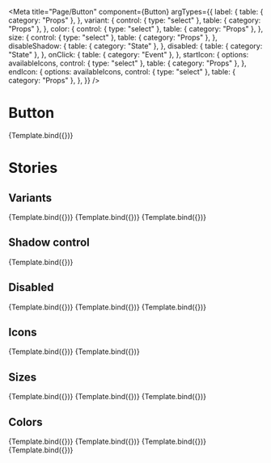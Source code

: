 
<Meta
  title="Page/Button"
  component={Button}
  argTypes={{
    label: {
      table: { category: "Props" },
    },
    variant: {
      control: { type: "select" },
      table: { category: "Props" },
    },
    color: {
      control: { type: "select" },
      table: { category: "Props" },
    },
    size: {
      control: { type: "select" },
      table: { category: "Props" },
    },
    disableShadow: {
      table: { category: "State" },
    },
    disabled: {
      table: { category: "State" },
    },
    onClick: {
      table: { category: "Event" },
    },
    startIcon: {
      options: availableIcons,
      control: { type: "select" },
      table: { category: "Props" },
    },
    endIcon: {
      options: availableIcons,
      control: { type: "select" },
      table: { category: "Props" },
    },
  }}
/>


# Button

<Canvas>
  <Story
    name="Playground"
    parameters={{
      layout: "centered",
    }}
  >
    {Template.bind({})}
  </Story>
</Canvas>

<ArgsTable story="Playground" />

# Stories

## Variants

<Canvas>
  <Story
    name="Default button"
    args={{
      variant: "default",
    }}
  >
    {Template.bind({})}
  </Story>
  <Story
    name="Outline button"
    args={{
      variant: "outline",
    }}
  >
    {Template.bind({})}
  </Story>
  <Story
    name="Text button"
    args={{
      variant: "text",
    }}
  >
    {Template.bind({})}
  </Story>
</Canvas>

## Shadow control

<Canvas>
  <Story
    name="Without shadow"
    args={{
      variant: "default",
      disableShadow: true,
    }}
  >
    {Template.bind({})}
  </Story>
</Canvas>

## Disabled

<Canvas>
  <Story
    name="Disabled default button"
    args={{
      variant: "default",
      disabled: true,
    }}
  >
    {Template.bind({})}
  </Story>
  <Story
    name="Disabled outline button"
    args={{
      variant: "outline",
      disabled: true,
    }}
  >
    {Template.bind({})}
  </Story>
  <Story
    name="Disabled text button"
    args={{
      variant: "text",
      disabled: true,
    }}
  >
    {Template.bind({})}
  </Story>
</Canvas>

## Icons

<Canvas>
  <Story
    name="With icon at the start"
    args={{
      startIcon: "local_grocery_store",
    }}
  >
    {Template.bind({})}
  </Story>
  <Story
    name="With icon at the end"
    args={{
      endIcon: "local_grocery_store",
    }}
  >
    {Template.bind({})}
  </Story>
</Canvas>

## Sizes

<Canvas>
  <Story
    name="Size small"
    args={{
      size: "sm",
    }}
  >
    {Template.bind({})}
  </Story>
  <Story
    name="Size medium (default)"
    args={{
      size: "md",
    }}
  >
    {Template.bind({})}
  </Story>
  <Story
    name="Size large"
    args={{
      size: "lg",
    }}
  >
    {Template.bind({})}
  </Story>
</Canvas>

## Colors

<Canvas>
  <Story
    name="With default color"
    args={{
      color: "default",
    }}
  >
    {Template.bind({})}
  </Story>
  <Story
    name="With primary color"
    args={{
      color: "primary",
      label: "Primary",
    }}
  >
    {Template.bind({})}
  </Story>
  <Story
    name="With secondary color"
    args={{
      color: "secondary",
      label: "Secondary",
    }}
  >
    {Template.bind({})}
  </Story>
  <Story
    name="With danger color"
    args={{
      color: "danger",
      label: "Danger",
    }}
  >
    {Template.bind({})}
  </Story>
</Canvas>
